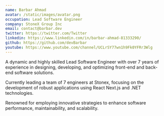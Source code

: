 ```yaml
---
name: Barbar Ahmad
avatar: /static/images/avatar.png
occupation: Lead Software Engineer
company: StoneX Group Inc
email: contact@barbar.dev
twitter: https://twitter.com/Twitter
linkedin: https://www.linkedin.com/in/barbar-ahmad-81333290/
github: https://github.com/devBarbar
youtube: https://www.youtube.com/channel/UCLrSY77wn1h9Fk0YFRr3Wlg
---
```


A dynamic and highly skilled Lead Software Engineer with over 7 years of experience in designing, developing, and optimizing front-end and back-end software solutions.

Currently leading a team of 7 engineers at Stonex, focusing on the development of robust applications using React Next.js and .NET technologies.

Renowned for employing innovative strategies to enhance software performance, maintainability, and scalability.

